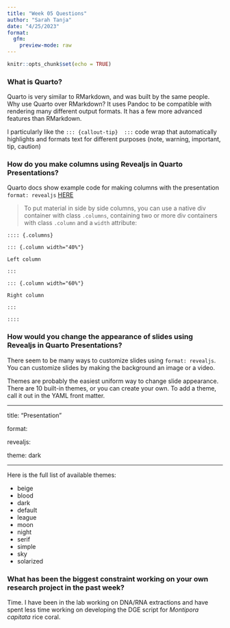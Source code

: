 ```yaml
---
title: "Week 05 Questions"
author: "Sarah Tanja"
date: "4/25/2023"
format: 
  gfm:
    preview-mode: raw
---
```


```r
knitr::opts_chunk$set(echo = TRUE)
```

### What is Quarto?

Quarto is very similar to RMarkdown, and was built by the same people. Why use Quarto over RMarkdown? It uses Pandoc to be compatible with rendering many different output formats. It has a few more advanced features than RMarkdown.

::: {.callout-tip}  
I particularly like the `::: {callout-tip}  :::` code wrap that automatically highlights and formats text for different purposes (note, warning, important, tip, caution)

:::

### How do you make columns using Revealjs in Quarto Presentations?

Quarto docs show example code for making columns with the presentation `format: revealjs` [HERE](https://quarto.org/docs/presentations/revealjs/#multiple-columns)

> To put material in side by side columns, you can use a native div container with class `.columns`, containing two or more div containers with class `.column` and a `width` attribute:

    :::: {.columns}

    ::: {.column width="40%"}

    Left column

    :::

    ::: {.column width="60%"}

    Right column

    :::

    ::::

### How would you change the appearance of slides using Revealjs in Quarto Presentations?

There seem to be many ways to customize slides using `format: revealjs`. You can customize slides by making the background an image or a video.

Themes are probably the easiest uniform way to change slide appearance. There are 10 built-in themes, or you can create your own. To add a theme, call it out in the YAML front matter.

---

title: "Presentation"

format:

revealjs:

theme: dark

---

Here is the full list of available themes:

-   beige
-   blood
-   dark
-   default
-   league
-   moon
-   night
-   serif
-   simple
-   sky
-   solarized

### What has been the biggest constraint working on your own research project in the past week?

Time. I have been in the lab working on DNA/RNA extractions and have spent less time working on developing the DGE script for *Montipora capitata* rice coral.
